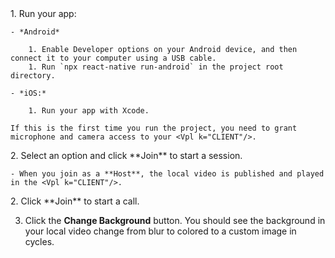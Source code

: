 <PlatformWrapper platform="react-native">
1. Run your app:

    - *Android*

        1. Enable Developer options on your Android device, and then connect it to your computer using a USB cable.
        1. Run `npx react-native run-android` in the project root directory.

    - *iOS:*

        1. Run your app with Xcode.

    If this is the first time you run the project, you need to grant microphone and camera access to your <Vpl k="CLIENT"/>.

<ProductWrapper product="interactive-live-streaming">
2. Select an option and click **Join** to start a session.

    - When you join as a **Host**, the local video is published and played in the <Vpl k="CLIENT"/>.

</ProductWrapper>
<ProductWrapper product="video-calling">
2. Click **Join** to start a call. 
</ProductWrapper>

3. Click the **Change Background** button. You should see the background in your local video change from blur to colored to a custom image in cycles.

</PlatformWrapper>
